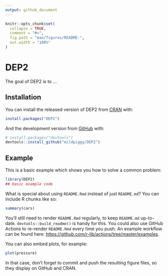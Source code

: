 ```yaml
---
output: github_document
---
```


<!-- README.md is generated from README.Rmd. Please edit that file -->

```r
knitr::opts_chunk$set(
  collapse = TRUE,
  comment = "#>",
  fig.path = "man/figures/README-",
  out.width = "100%"
)
```

# DEP2

<!-- badges: start -->
<!-- badges: end -->

The goal of DEP2 is to ...

## Installation

You can install the released version of DEP2 from [CRAN](https://CRAN.R-project.org) with:

``` r
install.packages("DEP2")
```

And the development version from [GitHub](https://github.com/) with:

``` r
# install.packages("devtools")
devtools::install_github("mildpiggy/DEP2")
```
## Example

This is a basic example which shows you how to solve a common problem:

```r
library(DEP2)
## basic example code
```

What is special about using `README.Rmd` instead of just `README.md`? You can include R chunks like so:

```r
summary(cars)
```

You'll still need to render `README.Rmd` regularly, to keep `README.md` up-to-date. `devtools::build_readme()` is handy for this. You could also use GitHub Actions to re-render `README.Rmd` every time you push. An example workflow can be found here: <https://github.com/r-lib/actions/tree/master/examples>.

You can also embed plots, for example:

```r
plot(pressure)
```

In that case, don't forget to commit and push the resulting figure files, so they display on GitHub and CRAN.
